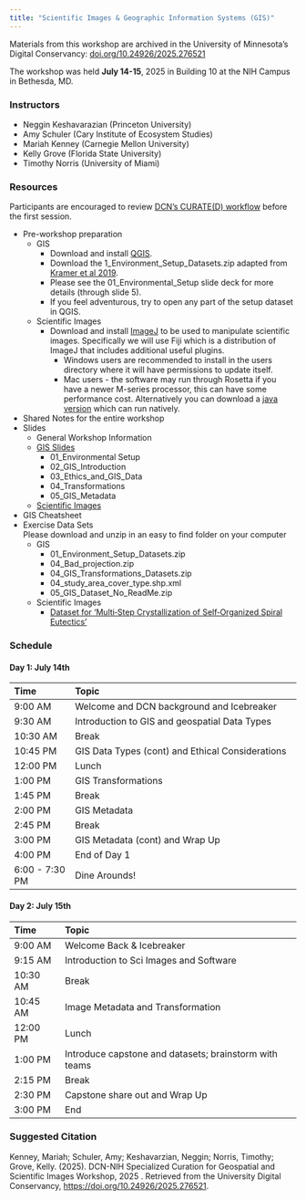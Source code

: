 ```yaml
---
title: "Scientific Images & Geographic Information Systems (GIS)"
---
```


::: {.callout-note}

Materials from this workshop are archived in the University of Minnesota's Digital Conservancy: [doi.org/10.24926/2025.276521](https://doi.org/10.24926/2025.276521)

:::


The workshop was held __July 14-15__, 2025 in Building 10 at the NIH Campus in Bethesda, MD.

### Instructors

- Neggin Keshavarazian (Princeton University)
- Amy Schuler (Cary Institute of Ecosystem Studies)
- Mariah Kenney (Carnegie Mellon University)
- Kelly Grove (Florida State University)
- Timothy Norris (University of Miami)


### Resources

::: {.callout-note}
Participants are encouraged to review [DCN's CURATE(D) workflow](https://datacurationnetwork.org/outputs/workflows/) before the first session.
:::

- Pre-workshop preparation
   - GIS  
      - Download and install [QGIS](https://qgis.org/en/site/forusers/download.html).  
      - Download the 1_Environment_Setup_Datasets.zip adapted from [Kramer et al 2019](https://doi.org/10.13020/znag-tn48).  
      - Please see the 01_Environmental_Setup slide deck for more details (through slide 5).  
      - If you feel adventurous, try to open any part of the setup dataset in QGIS.  
   - Scientific Images  
      - Download and install [ImageJ](https://imagej.net/software/fiji/downloads) to be used to manipulate scientific images. Specifically we will use Fiji which is a distribution of ImageJ that includes additional useful plugins.
         - Windows users are recommended to install in the users directory where it will have permissions to update itself.  
         - Mac users - the software may run through Rosetta if you have a newer M-series processor, this can have some performance cost. Alternatively you can download a [java version](https://forum.image.sc/t/fiji-clij-etc-native-on-apple-silicon-arm64-m1/53627/25) which can run natively.  
- Shared Notes for the entire workshop  
- Slides
   - General Workshop Information
   - [GIS Slides](https://conservancy.umn.edu/bitstreams/52b31233-3b55-47e0-b0bb-25af3a00372e/download)   
      - 01_Environmental Setup
      - 02_GIS_Introduction
      - 03_Ethics_and_GIS_Data
      - 04_Transformations  
      - 05_GIS_Metadata  
   - [Scientific Images](https://conservancy.umn.edu/bitstreams/fae05631-8fe6-4185-9c94-e3020dfbab83/download)
- GIS Cheatsheet
- Exercise Data Sets  
   Please download and unzip in an easy to find folder on your computer
   - GIS
      - 01_Environment_Setup_Datasets.zip
      - 04_Bad_projection.zip
      - 04_GIS_Transformations_Datasets.zip
      - 04_study_area_cover_type.shp.xml
      - 05_GIS_Dataset_No_ReadMe.zip
   - Scientific Images  
      - [Dataset for 'Multi‑Step Crystallization of Self‑Organized Spiral Eutectics'](https://deepblue.lib.umich.edu/data/concern/data_sets/h415p962w)  
  
### Schedule

#### Day 1: July 14th

| Time            | Topic                                                   |
| :-------------- | :------------------------------------------------------ |
| 9:00 AM         | Welcome and DCN background and Icebreaker               |
| 9:30 AM         | Introduction to GIS and geospatial Data Types           |
| 10:30 AM        | Break                                                   |
| 10:45 PM        | GIS Data Types (cont) and Ethical Considerations        |
| 12:00 PM        | Lunch                                                   |
| 1:00 PM         | GIS Transformations                                     |
| 1:45 PM         | Break                                                   |
| 2:00 PM         | GIS Metadata                                            |
| 2:45 PM         | Break                                                   |
| 3:00 PM         | GIS Metadata (cont) and Wrap Up                         |
| 4:00 PM         | End of Day 1                                            |
| 6:00 \- 7:30 PM | Dine Arounds\!                                          |

#### Day 2: July 15th

| Time     | Topic                                                  |
| :------- | :----------------------------------------------------- |
| 9:00 AM  | Welcome Back & Icebreaker                              |
| 9:15 AM  | Introduction to Sci Images and Software                |
| 10:30 AM | Break                                                  |
| 10:45 AM | Image Metadata and Transformation                      |
| 12:00 PM | Lunch                                                  |
| 1:00 PM  | Introduce capstone and datasets; brainstorm with teams |
| 2:15 PM  | Break                                                  |
| 2:30 PM  | Capstone share out and Wrap Up                         |
| 3:00 PM  | End                                                    |


### Suggested Citation

Kenney, Mariah; Schuler, Amy; Keshavarzian, Neggin; Norris, Timothy; Grove, Kelly. (2025). DCN-NIH Specialized Curation for Geospatial and Scientific Images Workshop, 2025 . Retrieved from the University Digital Conservancy, [https://doi.org/10.24926/2025.276521]().